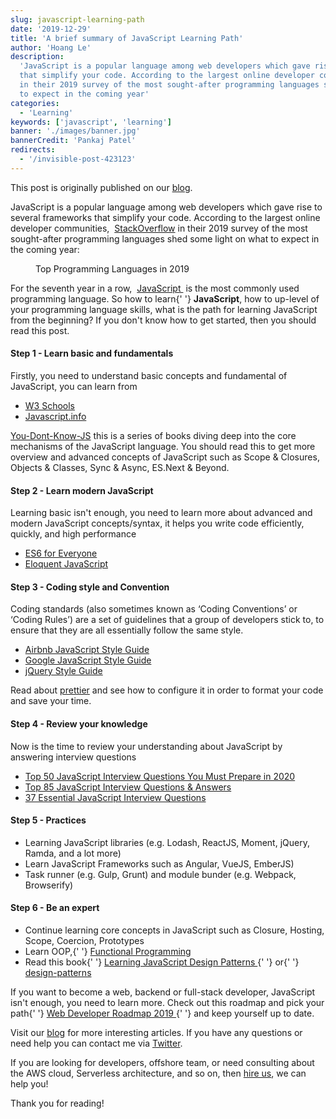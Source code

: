 ```yaml
---
slug: javascript-learning-path
date: '2019-12-29'
title: 'A brief summary of JavaScript Learning Path'
author: 'Hoang Le'
description:
  'JavaScript is a popular language among web developers which gave rise to several frameworks
  that simplify your code. According to the largest online developer communities, StackOverflow
  in their 2019 survey of the most sought-after programming languages shed some light on what
  to expect in the coming year'
categories:
  - 'Learning'
keywords: ['javascript', 'learning']
banner: './images/banner.jpg'
bannerCredit: 'Pankaj Patel'
redirects:
  - '/invisible-post-423123'
---
```


This post is originally published on our [blog](https://blog.innomizetech.com/2019/12/10/a-brief-summary-of-javascript-learning-path/).

<p>
  JavaScript is a popular language among web developers which gave rise to
  several frameworks that simplify your code. According to the largest online
  developer communities,&nbsp;
  <a href="https://insights.stackoverflow.com/survey/">StackOverflow</a>&nbsp;in
  their 2019 survey of the most sought-after programming languages shed some light
  on what to expect in the coming year:
</p>
<figure class="wp-block-image size-large">
  <img
    src="https://blog.innomizetech.com/wp-content/uploads/2019/12/image.png"
    alt=""
    class="wp-image-637"
  />
  <figcaption>Top Programming Languages in 2019</figcaption>
</figure>
<p>
  For the seventh year in a row,&nbsp;
  <a
    rel="noreferrer noopener"
    href="https://stackoverflow.com/jobs?sort=i&amp;q=javascript"
    target="_blank"
  >
    JavaScript
  </a>
  &nbsp;is the most commonly used programming language. So how to learn{' '}
  <strong>JavaScript</strong>, how to up-level of your programming language
  skills, what is the path for learning JavaScript from the beginning? If you
  don't know how to get started, then you should read this post.
</p>
<h4>Step 1 - Learn basic and fundamentals</h4>
<p>
  Firstly, you need to understand basic concepts and fundamental of JavaScript,
  you can learn from
</p>
<ul>
  <li>
    <a href="https://www.w3schools.com/js/">W3 Schools</a>
  </li>
  <li>
    <a href="https://javascript.info/">Javascript.info</a>
  </li>
</ul>
<p>
  <a href="https://github.com/getify/You-Dont-Know-JS">You-Dont-Know-JS</a> this
  is a series of books diving deep into the core mechanisms of the JavaScript
  language. You should read this to get more overview and advanced concepts of
  JavaScript such as Scope &amp; Closures, Objects &amp; Classes, Sync &amp;
  Async, ES.Next &amp; Beyond.
</p>
<h4>Step 2 - Learn modern JavaScript</h4>
<p>
  Learning basic isn't enough, you need to learn more about advanced and modern
  JavaScript concepts/syntax, it helps you write code efficiently, quickly, and
  high performance
</p>
<ul>
  <li>
    <a href="https://es6.io/">ES6 for Everyone</a>
  </li>
  <li>
    <a href="https://eloquentjavascript.net/">Eloquent JavaScript</a>
  </li>
</ul>
<h4>Step 3 - Coding style and Convention</h4>
<p>
  Coding standards (also sometimes known as ‘Coding Conventions’ or ‘Coding
  Rules’) are a set of guidelines that a group of developers stick to, to ensure
  that they are all essentially follow the same style.
</p>
<ul>
  <li>
    <a
      rel="noreferrer noopener"
      href="https://github.com/airbnb/javascript"
      target="_blank"
    >
      Airbnb JavaScript Style Guide
    </a>
  </li>
  <li>
    <a
      rel="noreferrer noopener"
      href="https://google.github.io/styleguide/jsguide.html#features-this"
      target="_blank"
    >
      Google JavaScript Style Guide
    </a>
  </li>
  <li>
    <a
      rel="noreferrer noopener"
      href="https://contribute.jquery.org/style-guide/js/"
      target="_blank"
    >
      jQuery Style Guide
    </a>
  </li>
</ul>
<p>
  Read about <a href="https://prettier.io/">prettier</a> and see how to
  configure it in order to format your code and save your time.
</p>
<h4>Step 4 - Review your knowledge</h4>
<p>
  Now is the time to review your understanding about JavaScript by answering
  interview questions
</p>
<ul>
  <li>
    <a href="https://www.edureka.co/blog/interview-questions/javascript-interview-questions/">
      Top 50 JavaScript Interview Questions You Must Prepare in 2020
    </a>
  </li>
  <li>
    <a href="https://www.guru99.com/javascript-interview-questions-answers.html">
      Top 85 JavaScript Interview Questions &amp; Answers
    </a>
  </li>
  <li>
    <a href="https://www.toptal.com/javascript/interview-questions">
      37 Essential JavaScript Interview Questions
    </a>
  </li>
</ul>
<h4>Step 5 - Practices</h4>
<ul>
  <li>
    Learning JavaScript libraries (e.g. Lodash, ReactJS, Moment, jQuery, Ramda,
    and a lot more)
  </li>
  <li>Learn JavaScript Frameworks such as Angular, VueJS, EmberJS)</li>
  <li>
    Task runner (e.g. Gulp, Grunt) and module bunder (e.g. Webpack, Browserify)
  </li>
</ul>
<h4>Step 6 - Be an expert</h4>
<ul>
  <li>
    Continue learning core concepts in JavaScript such as Closure, Hosting,
    Scope, Coercion, Prototypes
  </li>
  <li>
    Learn OOP,{' '}
    <a href="https://medium.com/javascript-scene/master-the-javascript-interview-what-is-functional-programming-7f218c68b3a0">
      Functional Programming
    </a>
  </li>
  <li>
    Read this book{' '}
    <a href="https://addyosmani.com/resources/essentialjsdesignpatterns/book/">
      Learning JavaScript Design Patterns
    </a>{' '}
    or{' '}
    <a href="https://www.dofactory.com/javascript/design-patterns">
      design-patterns
    </a>
  </li>
</ul>
<p>
  If you want to become a web, backend or full-stack developer, JavaScript isn't
  enough, you need to learn more. Check out this roadmap and pick your path{' '}
  <a href="https://github.com/kamranahmedse/developer-roadmap">
    Web Developer Roadmap 2019
  </a>{' '}
  and keep yourself up to date.
</p>

Visit our [blog](https://blog.innomizetech.com/) for more interesting articles. If you have any questions or need help you can contact me via [Twitter](https://twitter.com/hoangleitvn).

If you are looking for developers, offshore team, or need consulting about the AWS cloud, Serverless architecture, and so on, then [hire us](https://blog.innomizetech.com/hire-us/), we can help you!

<p>Thank you for reading!</p>
